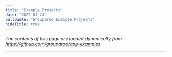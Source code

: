 ```yaml
---
title: "Example Projects"
date: "2022-01-24"
pullQuote: "Grouparoo Example Projects"
hideTitle: true
---
```


_The contents of this page are loaded dynamically from https://github.com/grouparoo/app-examples_

---

<AppExamplesReadme />
